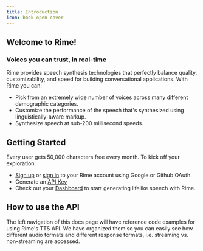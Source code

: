 ```yaml
---
title: Introduction
icon: book-open-cover
---
```


## Welcome to Rime!
### Voices you can trust, in real-time

Rime provides speech synthesis technologies that perfectly balance quality, customizability, and speed for building conversational applications. With Rime you can:
- Pick from an extremely wide number of voices across many different demographic categories.
- Customize the performance of the speech that's synthesized using linguistically-aware markup.
- Synthesize speech at sub-200 millisecond speeds.

## Getting Started

Every user gets 50,000 characters free every month. To kick off your exploration:
- [Sign up](https://rime.ai/signup) or [sign in](https://rime.ai/login) to your Rime account using Google or Github OAuth.
- Generate an [API Key](https://rime.ai/dashboard/tokens)
- Check out your [Dashboard](https://rime.ai/dashboard) to start generating lifelike speech with Rime.

## How to use the API

The left navigation of this docs page will have reference code examples for using Rime's TTS API. We have organized them so you can easily see how different audio formats and different response formats, i.e. streaming vs. non-streaming are accessed.